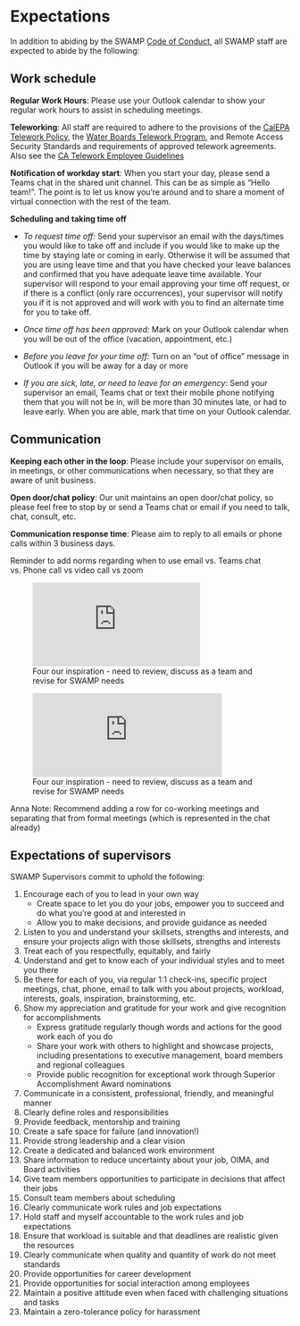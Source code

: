 # Expectations

In addition to abiding by the SWAMP [Code of Conduct](https://cawaterboarddatacenter.github.io/swamp-manual/codeofconduct.html), all SWAMP staff are expected to abide by the following:

## Work schedule

**Regular Work Hours**: Please use your Outlook calendar to show your regular work hours to assist in scheduling meetings.

**Teleworking**: All staff are required to adhere to the provisions of the [CalEPA Telework Policy](https://intranet.calepa.ca.gov/admin-policy/telework/), the [Water Boards Telework Program](https://waternet.waterboards.ca.gov/das/human_resources/telework.shtml), and Remote Access Security Standards and requirements of approved telework agreements. Also see the [CA Telework Employee Guidelines](https://telework.dgs.ca.gov/working-remotely/employee-guidelines/)

**Notification of workday start***:* When you start your day, please send a Teams chat in the shared unit channel. This can be as simple as "Hello team!". The point is to let us know you're around and to share a moment of virtual connection with the rest of the team.

**Scheduling and taking time off**

-   *To request time off:* Send your supervisor an email with the days/times you would like to take off and include if you would like to make up the time by staying late or coming in early. Otherwise it will be assumed that you are using leave time and that you have checked your leave balances and confirmed that you have adequate leave time available. Your supervisor will respond to your email approving your time off request, or if there is a conflict (only rare occurrences), your supervisor will notify you if it is not approved and will work with you to find an alternate time for you to take off.

-   *Once time off has been approved:* Mark on your Outlook calendar when you will be out of the office (vacation, appointment, etc.)

-   *Before you leave for your time off:* Turn on an "out of office" message in Outlook if you will be away for a day or more

-   *If you are sick, late, or need to leave for an emergency*: Send your supervisor an email, Teams chat or text their mobile phone notifying them that you will not be in, will be more than 30 minutes late, or had to leave early. When you are able, mark that time on your Outlook calendar.

## Communication

**Keeping each other in the loop**: Please include your supervisor on emails, in meetings, or other communications when necessary, so that they are aware of unit business.

**Open door/chat policy**: Our unit maintains an open door/chat policy, so please feel free to stop by or send a Teams chat or email if you need to talk, chat, consult, etc.

**Communication response time**: Please aim to reply to all emails or phone calls within 3 business days.

::: callout-note
Reminder to add norms regarding when to use email vs. Teams chat vs. Phone call vs video call vs zoom
:::

![Four our inspiration - need to review, discuss as a team and revise for SWAMP needs](https://mmheadlines.org/wp-content/uploads/2022/03/Communication-Channel-Use-Norm-Chart.pdf)

![Four our inspiration - need to review, discuss as a team and revise for SWAMP needs](https://mmheadlines.org/wp-content/uploads/2022/03/Communication-Channel-Use-Norm-Chart.pdf){width="80%"}

Anna Note: Recommend adding a row for co-working meetings and separating that from formal meetings (which is represented in the chat already)

## Expectations of supervisors

SWAMP Supervisors commit to uphold the following:

1.  Encourage each of you to lead in your own way
    -   Create space to let you do your jobs, empower you to succeed and do what you're good at and interested in
    -   Allow you to make decisions, and provide guidance as needed
2.  Listen to you and understand your skillsets, strengths and interests, and ensure your projects align with those skillsets, strengths and interests
3.  Treat each of you respectfully, equitably, and fairly
4.  Understand and get to know each of your individual styles and to meet you there
5.  Be there for each of you, via regular 1:1 check-ins, specific project meetings, chat, phone, email to talk with you about projects, workload, interests, goals, inspiration, brainstorming, etc.
6.  Show my appreciation and gratitude for your work and give recognition for accomplishments
    -   Express gratitude regularly though words and actions for the good work each of you do
    -   Share your work with others to highlight and showcase projects, including presentations to executive management, board members and regional colleagues
    -   Provide public recognition for exceptional work through Superior Accomplishment Award nominations
7.  Communicate in a consistent, professional, friendly, and meaningful manner
8.  Clearly define roles and responsibilities
9.  Provide feedback, mentorship and training
10. Create a safe space for failure (and innovation!)
11. Provide strong leadership and a clear vision
12. Create a dedicated and balanced work environment
13. Share information to reduce uncertainty about your job, OIMA, and Board activities
14. Give team members opportunities to participate in decisions that affect their jobs
15. Consult team members about scheduling
16. Clearly communicate work rules and job expectations
17. Hold staff and myself accountable to the work rules and job expectations
18. Ensure that workload is suitable and that deadlines are realistic given the resources
19. Clearly communicate when quality and quantity of work do not meet standards
20. Provide opportunities for career development
21. Provide opportunities for social interaction among employees
22. Maintain a positive attitude even when faced with challenging situations and tasks
23. Maintain a zero-tolerance policy for harassment
